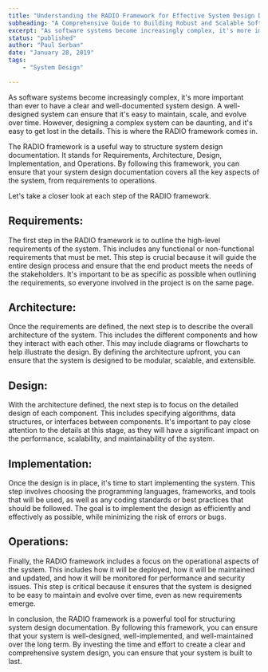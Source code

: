 ```yaml
---
title: "Understanding the RADIO Framework for Effective System Design Documentation"
subheading: "A Comprehensive Guide to Building Robust and Scalable Software Systems"
excerpt: "As software systems become increasingly complex, it's more important than ever to have a clear and well-documented system design. A well-designed system can ensure that it's easy to maintain, scale, and evolve over time. However, designing a complex system can be daunting, and it's easy to get lost in the details. This is where the RADIO framework comes in."
status: "published"
author: "Paul Serban"
date: "January 28, 2019"
tags:
    - "System Design"

---
```

As software systems become increasingly complex, it's more important than ever to have a clear and well-documented system design. A well-designed system can ensure that it's easy to maintain, scale, and evolve over time. However, designing a complex system can be daunting, and it's easy to get lost in the details. This is where the RADIO framework comes in.

The RADIO framework is a useful way to structure system design documentation. It stands for Requirements, Architecture, Design, Implementation, and Operations. By following this framework, you can ensure that your system design documentation covers all the key aspects of the system, from requirements to operations.

Let's take a closer look at each step of the RADIO framework.

## Requirements:

The first step in the RADIO framework is to outline the high-level requirements of the system. This includes any functional or non-functional requirements that must be met. This step is crucial because it will guide the entire design process and ensure that the end product meets the needs of the stakeholders. It's important to be as specific as possible when outlining the requirements, so everyone involved in the project is on the same page.

## Architecture:

Once the requirements are defined, the next step is to describe the overall architecture of the system. This includes the different components and how they interact with each other. This may include diagrams or flowcharts to help illustrate the design. By defining the architecture upfront, you can ensure that the system is designed to be modular, scalable, and extensible.

## Design:

With the architecture defined, the next step is to focus on the detailed design of each component. This includes specifying algorithms, data structures, or interfaces between components. It's important to pay close attention to the details at this stage, as they will have a significant impact on the performance, scalability, and maintainability of the system.

## Implementation:

Once the design is in place, it's time to start implementing the system. This step involves choosing the programming languages, frameworks, and tools that will be used, as well as any coding standards or best practices that should be followed. The goal is to implement the design as efficiently and effectively as possible, while minimizing the risk of errors or bugs.

## Operations:

Finally, the RADIO framework includes a focus on the operational aspects of the system. This includes how it will be deployed, how it will be maintained and updated, and how it will be monitored for performance and security issues. This step is critical because it ensures that the system is designed to be easy to maintain and evolve over time, even as new requirements emerge.

In conclusion, the RADIO framework is a powerful tool for structuring system design documentation. By following this framework, you can ensure that your system is well-designed, well-implemented, and well-maintained over the long term. By investing the time and effort to create a clear and comprehensive system design, you can ensure that your system is built to last.